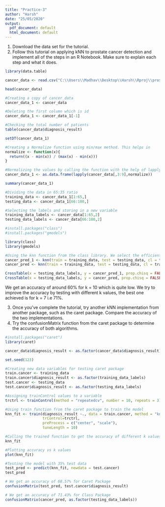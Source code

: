 ```yaml
---
title: "Practice-3"
author: "Harsh"
date: "25/05/2020"
output:
  pdf_document: default
  html_document: default
---
```


1. Download the data set for the tutorial.
2. Follow this tutorial on applying kNN to prostate cancer detection and implement all of the steps in an R Notebook. Make sure to explain each step and what it does.

```r

library(data.table)

cancer_data <- read.csv("C:\\Users\\Madhav\\Desktop\\Harsh\\Rproj\\prostate_cancer.csv", header = TRUE, stringsAsFactors = FALSE)

head(cancer_data)

#Creating a copy of cancer_data
cancer_data_1 <- cancer_data

#Deleting the first column which is id 
cancer_data_1 <- cancer_data_1[-1]

#Checking the total number of patients
table(cancer_data$diagnosis_result)

setDT(cancer_data_1)

#Creating a Normalize function using min/max method. This helps in 
normalize <- function(x){
  return((x - min(x)) / (max(x) - min(x)))
}

#Normalizing the values by calling the function with the help of lapply
cancer_data_1 <- as.data.frame(lapply(cancer_data[,3:9],normalize))

summary(cancer_data_1)

#Dividing the data in 65:35 ratio
training_data <- cancer_data_1[1:65,]
testing_data <- cancer_data_1[66:100,]

#Selecting the labels and storing in a new variable
training_data_labels <- cancer_data[1:65,2]
testing_data_labels <- cancer_data[66:100,2]

```


```r

#install.packages("class")
#install.packages("gmodels")

library(class)
library(gmodels)

#Using the knn function from the class library. We select the efficient value which is k = 7. We get an accuracy of 71.4% with k = 7 and With k = 10 we get 62%
cancer_pred_1 <- knn(train = training_data, test = testing_data, cl = training_data_labels, k = 10)
cancer_pred <- knn(train = training_data, test = testing_data, cl = training_data_labels, k = 7)

CrossTable(x = testing_data_labels, y = cancer_pred_1, prop.chisq = FALSE)
CrossTable(x = testing_data_labels, y = cancer_pred, prop.chisq = FALSE)

```
We get an accuracy of around 60% for k = 10 which is quite low. We try to improve the accuracy by testing with different k values, the best one achieved is for k = 7 i.e 71%.


3. Once you've complete the tutorial, try another kNN implementation from another package, such as the caret package. Compare the accuracy of the two implementations.
4. Try the confusionMatrix function from the caret package to determine the accuracy of both algorithms.

```r

#install.packages("caret")
library(caret)

cancer_data$diagnosis_result <- as.factor(cancer_data$diagnosis_result)

set.seed(123)

#Creating new data variables for testing caret package
train.cancer <- training_data
train.cancer$diagnosis_result <- as.factor(training_data_labels)
test.cancer <- testing_data
test.cancer$diagnosis_result <- as.factor(testing_data_labels)

#Assigning trainControl values to a variable
trctrl <- trainControl(method = "repeatedcv", number = 10, repeats = 3)

#Using train function from the caret package to train the model
knn_fit <- train(diagnosis_result ~., data = train.cancer, method = "knn",
                 trControl=trctrl,
                 preProcess = c("center", "scale"),
                 tuneLength = 10)

#Calling the trained function to get the accuracy of different k values
knn_fit

#Plotting accuracy vs k values
plot(knn_fit)

#Testing the model with 35% test data
test_pred <- predict(knn_fit, newdata = test.cancer)
test_pred

# We get an accuracy of 68.57% for Caret Package
confusionMatrix(test_pred, test.cancer$diagnosis_result)

# We get an accuracy of 71.43% for Class Package
confusionMatrix(cancer_pred, as.factor(testing_data_labels))

```


